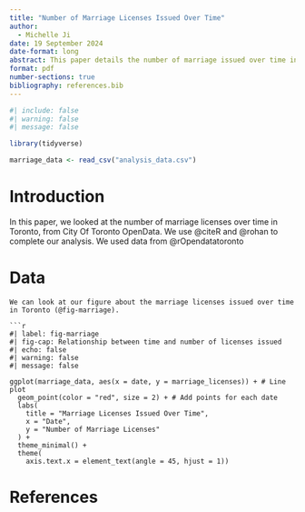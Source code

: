 ```yaml
---
title: "Number of Marriage Licenses Issued Over Time"
author: 
  - Michelle Ji
date: 19 September 2024
date-format: long
abstract: This paper details the number of marriage issued over time in Toronto. Based on the analysis, there seems a slight incfrease in the average marriage licenses issued, however the positive correlation between marriage license and time is not extremely strong. 
format: pdf
number-sections: true
bibliography: references.bib
---
```


```r
#| include: false
#| warning: false
#| message: false

library(tidyverse)

marriage_data <- read_csv("analysis_data.csv")
```


# Introduction
In this paper, we looked at the number of marriage licenses over time in Toronto, from City Of Toronto OpenData. We use @citeR and @rohan to complete our analysis. We used data from @rOpendatatoronto



# Data {#sec-data}

```
We can look at our figure about the marriage licenses issued over time in Toronto (@fig-marriage). 

```r
#| label: fig-marriage
#| fig-cap: Relationship between time and number of licenses issued
#| echo: false
#| warning: false
#| message: false
  
ggplot(marriage_data, aes(x = date, y = marriage_licenses)) + # Line plot
  geom_point(color = "red", size = 2) + # Add points for each date
  labs(
    title = "Marriage Licenses Issued Over Time",
    x = "Date",
    y = "Number of Marriage Licenses"
  ) +
  theme_minimal() +
  theme(
    axis.text.x = element_text(angle = 45, hjust = 1))
```





\newpage


# References



